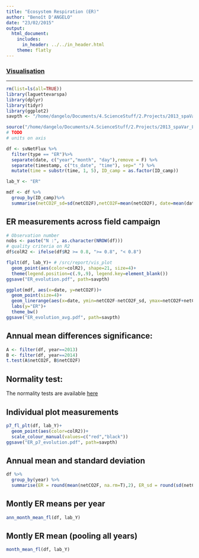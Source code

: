 ```yaml
---
title: "Ecosystem Respiration (ER)"
author: "Benoît D'ANGELO"
date: "23/02/2015"
output:
  html_document:
    includes:
      in_header: ../../in_header.html
    theme: flatly
---
```


<h3><a href="../vis_toc.html"> Visualisation </a></h3>
  
***

```r
rm(list=ls(all=TRUE))
library(laguettevarspa)
library(dplyr)
library(tidyr)
library(ggplot2)
savpth <- "/home/dangelo/Documents/4.ScienceStuff/2.Projects/2013_spaVar_LG/graphs/visualisation"

source("/home/dangelo/Documents/4.ScienceStuff/2.Projects/2013_spaVar_LG/src/report/vis_plot.R")
# TODO
# units on axis

```


```r
df <- svNetFlux %>%
  filter(type == "ER")%>%
  separate(date, c("year","month", "day"),remove = F) %>%
  separate(timestamp, c("ts_date", "time"), sep=" ") %>%
  mutate(time = substr(time, 1, 5), ID_camp = as.factor(ID_camp))

lab_Y <- "ER"

mdf <- df %>%
  group_by(ID_camp)%>%
  summarise(netCO2F_sd=sd(netCO2F),netCO2F=mean(netCO2F), date=mean(date))
```

## ER measurements across field campaign
```r
# Observation number
nobs <- paste("N :", as.character(NROW(df)))
# quality criteria on R2
df$colR2 <- ifelse(df$R2 >= 0.8, ">= 0.8", "< 0.8")

flplt(df, lab_Y)+ # /src/report/vis_plot
  geom_point(aes(color=colR2), shape=21, size=4)+
  theme(legend.position=c(.9,.9), legend.key=element_blank())
ggsave("ER_evolution.pdf", path=savpth)

ggplot(mdf, aes(x=date, y=netCO2F))+
  geom_point(size=4)+
  geom_linerange(aes(x=date, ymin=netCO2F-netCO2F_sd, ymax=netCO2F+netCO2F_sd))+
  labs(y="ER")+
  theme_bw()
ggsave("ER_evolution_avg.pdf", path=savpth)
```

## Annual mean differences significance:

```r
A <- filter(df, year==2013)
B <- filter(df, year==2014)
t.test(A$netCO2F, B$netCO2F)
```

## Normality test:

The normality tests are available [here](flux_norm_test.html)

## Individual plot measurements

```r
p7_fl_plt(df, lab_Y)+
  geom_point(aes(color=colR2))+
  scale_colour_manual(values=c("red","black"))
ggsave("ER_p7_evolution.pdf", path=savpth)
```

## Annual mean and standard deviation
```r
df %>%
  group_by(year) %>%
  summarise(ER = round(mean(netCO2F, na.rm=T),2), ER_sd = round(sd(netCO2F, na.rm=T),2))
```

## Montly ER means per year

```r
ann_month_mean_fl(df, lab_Y)
```

## Montly ER mean (pooling all years)

```r
month_mean_fl(df, lab_Y)
```
